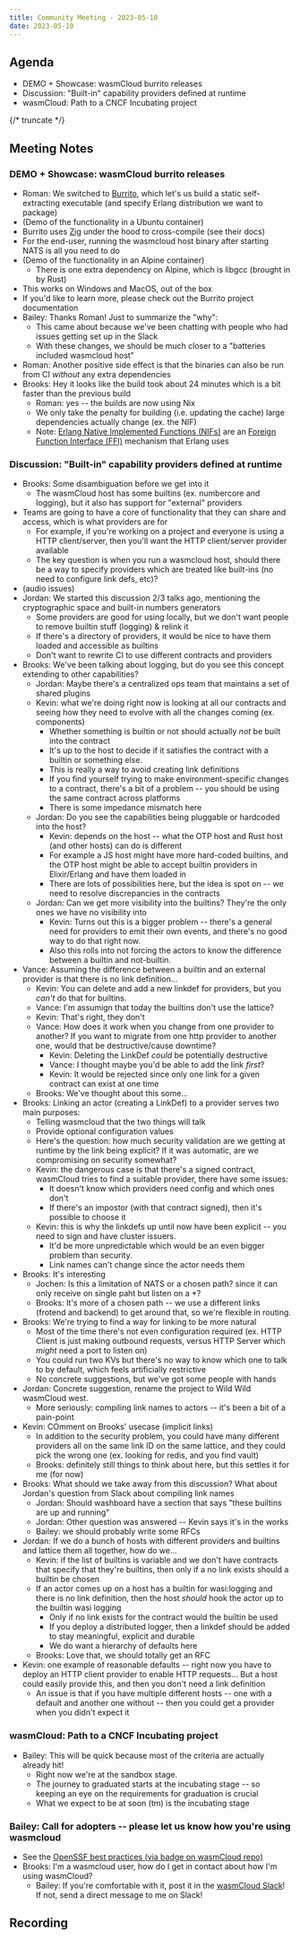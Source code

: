 ```yaml
---
title: Community Meeting - 2023-05-10
date: 2023-05-10
---
```


## Agenda

- DEMO + Showcase: wasmCloud burrito releases
- Discussion: "Built-in" capability providers defined at runtime
- wasmCloud: Path to a CNCF Incubating project

{/* truncate */}

## Meeting Notes

### DEMO + Showcase: wasmCloud burrito releases

- Roman: We switched to [Burrito][burrito], which let's us build a static self-extracting executable (and specify Erlang distribution we want to package)
- (Demo of the functionality in a Ubuntu container)
- Burrito uses [Zig][zig] under the hood to cross-compile (see their docs)
- For the end-user, running the wasmcloud host binary after starting NATS is all you need to do
- (Demo of the functionality in an Alpine container)
  - There is one extra dependency on Alpine, which is libgcc (brought in by Rust)
- This works on Windows and MacOS, out of the box
- If you'd like to learn more, please check out the Burrito project documentation
- Bailey: Thanks Roman! Just to summarize the "why":
  - This came about because we've been chatting with people who had issues getting set up in the Slack
  - With these changes, we should be much closer to a "batteries included wasmcloud host"
- Roman: Another positive side effect is that the binaries can also be run from CI _without_ any extra dependencies
- Brooks: Hey it looks like the build took about 24 minutes which is a bit faster than the previous build
  - Roman: yes -- the builds are now using Nix
  - We only take the penalty for building (i.e. updating the cache) large dependencies actually change (ex. the NIF)
  - Note: [Erlang Native Implemented Functions (NIFs)][erlang-nifs] are an [Foreign Function Interface (FFI)][wiki-ffi] mechanism that Erlang uses

[zig]: https://ziglang.org/
[burrito]: https://github.com/burrito-elixir/burrito
[erlang-nifs]: https://www.erlang.org/doc/tutorial/nif.html
[wiki-ffi]: https://en.wikipedia.org/wiki/Foreign_function_interface

### Discussion: "Built-in" capability providers defined at runtime

- Brooks: Some disambiguation before we get into it
  - The wasmCloud host has some builtins (ex. numbercore and logging), but it also has support for "external" providers
- Teams are going to have a core of functionality that they can share and access, which is what providers are for
  - For example, if you're working on a project and everyone is using a HTTP client/server, then you'll want the HTTP client/server provider available
  - The key question is when you run a wasmcloud host, should there be a way to specify providers which are treated like built-ins (no need to configure link defs, etc)?
- (audio issues)
- Jordan: We started this discussion 2/3 talks ago, mentioning the cryptographic space and built-in numbers generators
  - Some providers are good for using locally, but we don't want people to remove builtin stuff (logging) & relink it
  - If there's a directory of providers, it would be nice to have them loaded and accessible as builtins
  - Don't want to rewrite CI to use different contracts and providers
- Brooks: We've been talking about logging, but do you see this concept extending to other capabilities?
  - Jordan: Maybe there's a centralized ops team that maintains a set of shared plugins
  - Kevin: what we're doing right now is looking at all our contracts and seeing how they need to evolve with all the changes coming (ex. components)
    - Whether something is builtin or not should actually _not_ be built into the contract
    - It's up to the host to decide if it satisfies the contract with a builtin or something else.
    - This is really a way to avoid creating link definitions
    - If you find yourself trying to make environment-specific changes to a contract, there's a bit of a problem -- you should be using the same contract across platforms
    - There is some impedance mismatch here
  - Jordan: Do you see the capabilities being pluggable or hardcoded into the host?
    - Kevin: depends on the host -- what the OTP host and Rust host (and other hosts) can do is different
    - For example a JS host might have more hard-coded builtins, and the OTP host might be able to accept builtin providers in Elixir/Erlang and have them loaded in
    - There are lots of possibilities here, but the idea is spot on -- we need to resolve discrepancies in the contracts
  - Jordan: Can we get more visibility into the builtins? They're the only ones we have no visibility into
    - Kevin: Turns out this is a bigger problem -- there's a general need for providers to emit their own events, and there's no good way to do that right now.
    - Also this rolls into not forcing the actors to know the difference between a builtin and not-builtin.
- Vance: Assuming the difference between a builtin and an external provider is that there is no link definition...
  - Kevin: You can delete and add a new linkdef for providers, but you _can't_ do that for builtins.
  - Vance: I'm assumign that today the builtins don't use the lattice?
  - Kevin: That's right, they don't
  - Vance: How does it work when you change from one provider to another? If you want to migrate from one http provider to another one, would that be destructive/cause downtime?
    - Kevin: Deleting the LinkDef _could_ be potentially destructive
    - Vance: I thought maybe you'd be able to add the link _first_?
    - Kevin: It would be rejected since only one link for a given contract can exist at one time
  - Brooks: We've thought about this some...
- Brooks: Linking an actor (creating a LinkDef) to a provider serves two main purposes:
  - Telling wasmcloud that the two things will talk
  - Provide optional configuration values
  - Here's the question: how much security validation are we getting at runtime by the link being explicit? If it was automatic, are we compromising on security somewhat?
  - Kevin: the dangerous case is that there's a signed contract, wasmCloud tries to find a suitable provider, there have some issues:
    - It doesn't know which providers need config and which ones don't
    - If there's an impostor (with that contract signed), then it's possible to choose it
  - Kevin: this is why the linkdefs up until now have been explicit -- you need to sign and have cluster issuers.
    - It'd be more unpredictable which would be an even bigger problem than security.
    - Link names can't change since the actor needs them
- Brooks: It's interesting
  - Jochen: Is this a limitation of NATS or a chosen path? since it can only receive on single paht but listen on a \*?
  - Brooks: It's more of a chosen path -- we use a different links (frotend and backend) to get around that, so we're flexible in routing.
- Brooks: We're trying to find a way for linking to be more natural
  - Most of the time there's not even configuration required (ex. HTTP Client is just making outbound requests, versus HTTP Server which _might_ need a port to listen on)
  - You could run two KVs but there's no way to know which one to talk to by default, which feels artificially restrictive
  - No concrete suggestions, but we've got some people with hands
- Jordan: Concrete suggestion, rename the project to Wild Wild wasmCloud west.
  - More seriously: compiling link names to actors -- it's been a bit of a pain-point
- Kevin: COmment on Brooks' usecase (implicit links)
  - In addition to the security problem, you could have many different providers all on the same link ID on the same lattice, and they could pick the wrong one (ex. looking for redis, and you find vault)
  - Brooks: definitely still things to think about here, but this settles it for me (for now)
- Brooks: What should we take away from this discussion? What about Jordan's question from Slack about compiling link names
  - Jordan: Should washboard have a section that says "these builtins are up and running"
  - Jordan: Other question was answered -- Kevin says it's in the works
  - Bailey: we should probably write some RFCs
- Jordan: If we do a bunch of hosts with different providers and builtins and lattice them all together, how do we...
  - Kevin: if the list of builtins is variable and we don't have contracts that specify that they're builtins, then only if a no link exists should a builtin be chosen
  - If an actor comes up on a host has a builtin for wasi:logging and there is no link definition, then the host _should_ hook the actor up to the builtin wasi logging
    - Only if no link exists for the contract would the builtin be used
    - If you deploy a distributed logger, then a linkdef should be added to stay meaningful, explicit and durable
    - We do want a hierarchy of defaults here
  - Brooks: Love that, we should totally get an RFC
- Kevin: one example of reasonable defaults -- right now you have to deploy an HTTP client provider to enable HTTP requests... But a host could easily provide this, and then you don't need a link definition
  - An issue is that if you have multiple different hosts -- one with a default and another one without -- then you could get a provider when you didn't expect it

### wasmCloud: Path to a CNCF Incubating project

- Bailey: This will be quick because most of the criteria are actually already hit!
  - Right now we're at the sandbox stage.
  - The journey to graduated starts at the incubating stage -- so keeping an eye on the requirements for graduation is crucial
  - What we expect to be at soon (tm) is the incubating stage

### Bailey: Call for adopters -- please let us know how you're using wasmcloud

- See the [OpenSSF best practices (via badge on wasmCloud repo)](https://bestpractices.coreinfrastructure.org/en/projects/6363)
- Brooks: I'm a wasmcloud user, how do I get in contact about how I'm using wasmCloud?
  - Bailey: If you're comfortable with it, post it in the [wasmCloud Slack][wasmcloud-slack]! If not, send a direct message to me on Slack!

[wasmcloud-slack]: https://slack.wasmcloud.com

## Recording

<YouTube url="https://youtu.be/b5XX7gw520Y" />
